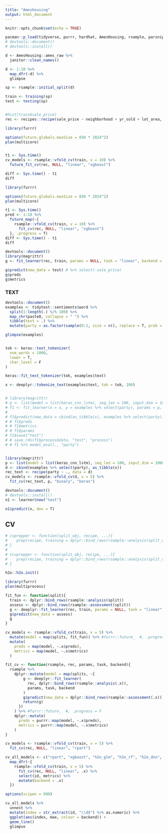 ```yaml
---
title: "Ameshousing"
output: html_document
---
```


```r
knitr::opts_chunk$set(echo = TRUE)
```



```r
pacman::p_load(tidyverse, purrr, hardhat, AmesHousing, rsample, parsnip, recipes, deeplyr)
# devtools::document()
# devtools::install()

d <- AmesHousing::ames_raw %>%
  janitor::clean_names() 

d <- 1:10 %>%
  map_dfr(~d) %>%
  glimpse

sp <- rsample::initial_split(d)

train <- training(sp)
test <- testing(sp)


#hist(train$sale_price)
rec <- recipes::recipe(sale_price ~ neighborhood + yr_sold + lot_area, data = head(train, 2000))
```


```r
library(furrr)

options(future.globals.maxSize = 850 * 2024^2)
plan(multicore)


t1 <- Sys.time()
cv_models <- rsample::vfold_cv(train, v = 10) %>%
  future_fit_cv(rec, NULL, "linear", "xgboost")

diff <- Sys.time() - t1
diff
```





```r
library(furrr)

options(future.globals.maxSize = 850 * 2024^2)
plan(multicore)

t1 <- Sys.time()
pred <- 1:10 %>%
  future_map(~{
    rsample::vfold_cv(train, v = 10) %>%
      fit_cv(rec, NULL, "linear", "xgboost")
  }, .progress = T)
diff <- Sys.time() - t1
diff
```

```r
devtools::document()
library(magrittr)
g <- fit_learner(rec, train, params = NULL, task = "linear", backend = "rpart")

g$predict(new_data = test) # %>% select(-sale_price)
g$preds
g$metrics
```



### TEXT

```r
devtools::document()
examples <- tidytext::sentiments$word %>%
  split(1:length(.) %/% 100) %>%
  map_chr(paste0, collapse = " ") %>%
  tibble(text = .) %>%
  mutate(party = as.factor(sample(0:1, size = n(), replace = T, prob = rep(.5, 2))))

glimpse(examples)


tok <- keras::text_tokenizer(
  num_words = 1000,
  lower = T,
  char_level = F
)

keras::fit_text_tokenizer(tok, examples$text)

x <- deeplyr::tokenize_text(examples$text, tok = tok, 100)


# library(magrittr)
# p <- list(model = list(keras_cnn_lstm), seq_len = 100, input_dim = 1000)
# f1 <- fit_learner(x = x, y = examples %>% select(party), params = p, task = "binary", backend = "keras")
# 
# f1$predict(new_data = cbind(as_tibble(x), examples %>% select(party)))
# # f1$preds
# # f1$metrics
# # f1$params
# f1$save("test")
# # save_rds(f1$process$data, "test", "process")
# # f1 %>% model_eval(., "party")


library(magrittr)
p <- list(model = list(keras_cnn_lstm), seq_len = 100, input_dim = 1000, epochs = 2)
d <- cbind(examples %>% select(party), as_tibble(x))
rec_text <- recipe(party ~ ., data = d)
cv_models <- rsample::vfold_cv(d, v = 5) %>%
  fit_cv(rec_text, p, "binary", "keras")
```



```r
devtools::document()
# devtools::install()
n1 <- learner$new("test")

n1$predict(x, dev = T)
```


## CV

```r
# cvprepper <- function(split_obj, recipe, ...){
#    prep(recipe, training = dplyr::bind_rows(rsample::analysis(split_obj)), fresh = TRUE, ...)
# }
# 
# tcvprepper <- function(split_obj, recipe, ...){
#    prep(recipe, training = dplyr::bind_rows(rsample::analysis(split_obj)$data), fresh = TRUE, ...)
# }

h2o::h2o.init()

library(furrr)
plan(multiprocess)

fit_fun <- function(split){
  train <- dplyr::bind_rows(rsample::analysis(split))
  assess <- dplyr::bind_rows(rsample::assessment(split))
  g <- deeplyr::fit_learner(rec, train, params = NULL, task = "linear", backend = "h2o_rf")
  g$predict(new_data = assess)
  g
}

cv_models <- rsample::vfold_cv(train, v = 5) %>%
  mutate(model = map(splits, fit_fun)) %>% #furrr::future_  #, .progress = F
  mutate(
    preds = map(model, ~.x$preds),
    metrics = map(model, ~.x$metrics)
  )
```

```r
fit_cv <- function(rsample, rec, params, task, backend){
  rsample %>%
    dplyr::mutate(model = map(splits, ~{
        g <- deeplyr::fit_learner(
          rec, dplyr::bind_rows(rsample::analysis(.x)), 
          params, task, backend
        )
        g$predict(new_data = dplyr::bind_rows(rsample::assessment(.x)))
        return(g)
      })
    ) %>% #furrr::future_  #, .progress = F
    dplyr::mutate(
      preds = purrr::map(model, ~.x$preds),
      metrics = purrr::map(model, ~.x$metrics)
    )
}

cv_models <- rsample::vfold_cv(train, v = 5) %>%
  fit_cv(rec, NULL, "linear", "rpart")
```







```r
cv_all_models <- c("rpart", "xgboost", "h2o_glm", "h2o_rf", "h2o_dnn", "h2o_gbm", "h2o_xgb") %>%
  map_dfr(~{
    rsample::vfold_cv(train, v = 5) %>%
      fit_cv(rec, NULL, "linear", .x) %>%
      select(id, metrics) %>%
      mutate(backend = .x)
  })

options(scipen = 999)

cv_all_models %>%
  unnest %>%
  mutate(index = str_extract(id, "\\d$") %>% as.numeric) %>%
  ggplot(aes(index, mae, colour = backend)) +
  geom_line()
  glimpse
```





